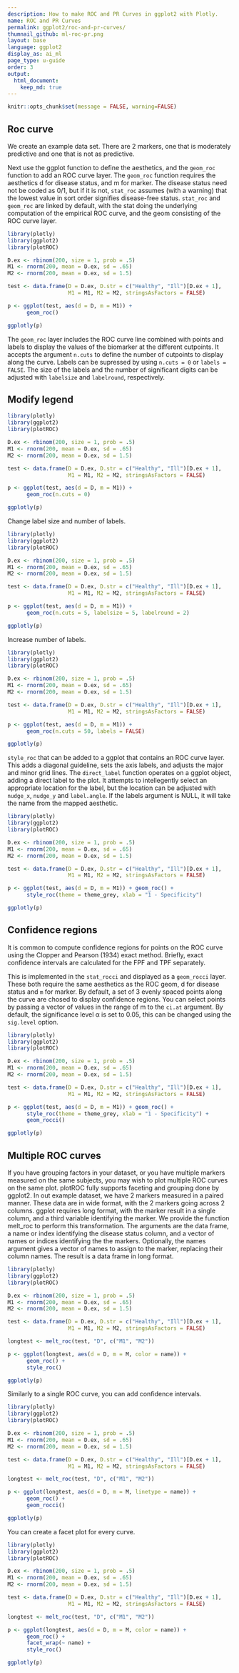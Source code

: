 ```yaml
---
description: How to make ROC and PR Curves in ggplot2 with Plotly.
name: ROC and PR Curves
permalink: ggplot2/roc-and-pr-curves/
thumnail_github: ml-roc-pr.png
layout: base
language: ggplot2
display_as: ai_ml
page_type: u-guide
order: 3
output:
  html_document:
    keep_md: true
---
```


```r
knitr::opts_chunk$set(message = FALSE, warning=FALSE)
```

## Roc curve

We create an example data set. There are 2 markers, one that is moderately predictive and one that is not as predictive.

Next use the ggplot function to define the aesthetics, and the `geom_roc` function to add an ROC curve layer. The `geom_roc` function requires the aesthetics d for disease status, and m for marker. The disease status need not be coded as 0/1, but if it is not, `stat_roc` assumes (with a warning) that the lowest value in sort order signifies disease-free status. `stat_roc` and `geom_roc` are linked by default, with the stat doing the underlying computation of the empirical ROC curve, and the geom consisting of the ROC curve layer.
```r
library(plotly)
library(ggplot2)
library(plotROC)

D.ex <- rbinom(200, size = 1, prob = .5)
M1 <- rnorm(200, mean = D.ex, sd = .65)
M2 <- rnorm(200, mean = D.ex, sd = 1.5)

test <- data.frame(D = D.ex, D.str = c("Healthy", "Ill")[D.ex + 1], 
                   M1 = M1, M2 = M2, stringsAsFactors = FALSE)

p <- ggplot(test, aes(d = D, m = M1)) + 
      geom_roc()

ggplotly(p)
```

The `geom_roc` layer includes the ROC curve line combined with points and labels to display the values of the biomarker at the different cutpoints. It accepts the argument `n.cuts` to define the number of cutpoints to display along the curve. Labels can be supressed by using `n.cuts = 0` or `labels = FALSE`. The size of the labels and the number of significant digits can be adjusted with `labelsize` and `labelround`, respectively.

<!--------------------- EXAMPLE BREAK ------------------------->

## Modify legend


```r
library(plotly)
library(ggplot2)
library(plotROC)

D.ex <- rbinom(200, size = 1, prob = .5)
M1 <- rnorm(200, mean = D.ex, sd = .65)
M2 <- rnorm(200, mean = D.ex, sd = 1.5)

test <- data.frame(D = D.ex, D.str = c("Healthy", "Ill")[D.ex + 1], 
                   M1 = M1, M2 = M2, stringsAsFactors = FALSE)

p <- ggplot(test, aes(d = D, m = M1)) + 
      geom_roc(n.cuts = 0)

ggplotly(p)
```

Change label size and number of labels.

```r
library(plotly)
library(ggplot2)
library(plotROC)

D.ex <- rbinom(200, size = 1, prob = .5)
M1 <- rnorm(200, mean = D.ex, sd = .65)
M2 <- rnorm(200, mean = D.ex, sd = 1.5)

test <- data.frame(D = D.ex, D.str = c("Healthy", "Ill")[D.ex + 1], 
                   M1 = M1, M2 = M2, stringsAsFactors = FALSE)

p <- ggplot(test, aes(d = D, m = M1)) + 
      geom_roc(n.cuts = 5, labelsize = 5, labelround = 2)

ggplotly(p)
```

Increase number of labels.

```r
library(plotly)
library(ggplot2)
library(plotROC)

D.ex <- rbinom(200, size = 1, prob = .5)
M1 <- rnorm(200, mean = D.ex, sd = .65)
M2 <- rnorm(200, mean = D.ex, sd = 1.5)

test <- data.frame(D = D.ex, D.str = c("Healthy", "Ill")[D.ex + 1], 
                   M1 = M1, M2 = M2, stringsAsFactors = FALSE)

p <- ggplot(test, aes(d = D, m = M1)) + 
      geom_roc(n.cuts = 50, labels = FALSE)

ggplotly(p)
```

`style_roc` that can be added to a ggplot that contains an ROC curve layer. This adds a diagonal guideline, sets the axis labels, and adjusts the major and minor grid lines. The `direct_label` function operates on a ggplot object, adding a direct label to the plot. It attempts to intellegently select an appropriate location for the label, but the location can be adjusted with `nudge_x`, `nudge_y` and `label.angle`. If the labels argument is NULL, it will take the name from the mapped aesthetic.


```r
library(plotly)
library(ggplot2)
library(plotROC)

D.ex <- rbinom(200, size = 1, prob = .5)
M1 <- rnorm(200, mean = D.ex, sd = .65)
M2 <- rnorm(200, mean = D.ex, sd = 1.5)

test <- data.frame(D = D.ex, D.str = c("Healthy", "Ill")[D.ex + 1], 
                   M1 = M1, M2 = M2, stringsAsFactors = FALSE)

p <- ggplot(test, aes(d = D, m = M1)) + geom_roc() +
      style_roc(theme = theme_grey, xlab = "1 - Specificity")

ggplotly(p)
```

<!--------------------- EXAMPLE BREAK ------------------------->

## Confidence regions

It is common to compute confidence regions for points on the ROC curve using the Clopper and Pearson (1934) exact method. Briefly, exact confidence intervals are calculated for the FPF and TPF separately. 

This is implemented in the `stat_rocci` and displayed as a `geom_rocci` layer. These both require the same aesthetics as the ROC geom, d for disease status and `m` for marker. By default, a set of 3 evenly spaced points along the curve are chosed to display confidence regions. You can select points by passing a vector of values in the range of m to the `ci.at` argument. By default, the significance level α is set to 0.05, this can be changed using the `sig.level` option.

```r
library(plotly)
library(ggplot2)
library(plotROC)

D.ex <- rbinom(200, size = 1, prob = .5)
M1 <- rnorm(200, mean = D.ex, sd = .65)
M2 <- rnorm(200, mean = D.ex, sd = 1.5)

test <- data.frame(D = D.ex, D.str = c("Healthy", "Ill")[D.ex + 1], 
                   M1 = M1, M2 = M2, stringsAsFactors = FALSE)

p <- ggplot(test, aes(d = D, m = M1)) + geom_roc() +
      style_roc(theme = theme_grey, xlab = "1 - Specificity") +
      geom_rocci()

ggplotly(p)
```

<!--------------------- EXAMPLE BREAK ------------------------->

## Multiple ROC curves

If you have grouping factors in your dataset, or you have multiple markers measured on the same subjects, you may wish to plot multiple ROC curves on the same plot. plotROC fully supports faceting and grouping done by ggplot2. In out example dataset, we have 2 markers measured in a paired manner.
These data are in wide format, with the 2 markers going across 2 columns. ggplot requires long format, with the marker result in a single column, and a third variable identifying the marker. We provide the function melt_roc to perform this transformation. The arguments are the data frame, a name or index identifying the disease status column, and a vector of names or indices identifying the the markers. Optionally, the names argument gives a vector of names to assign to the marker, replacing their column names. The result is a data frame in long format.

```r
library(plotly)
library(ggplot2)
library(plotROC)

D.ex <- rbinom(200, size = 1, prob = .5)
M1 <- rnorm(200, mean = D.ex, sd = .65)
M2 <- rnorm(200, mean = D.ex, sd = 1.5)

test <- data.frame(D = D.ex, D.str = c("Healthy", "Ill")[D.ex + 1], 
                   M1 = M1, M2 = M2, stringsAsFactors = FALSE)

longtest <- melt_roc(test, "D", c("M1", "M2"))

p <- ggplot(longtest, aes(d = D, m = M, color = name)) + 
      geom_roc() + 
      style_roc()

ggplotly(p)
```


Similarly to a single ROC curve, you can add confidence intervals.


```r
library(plotly)
library(ggplot2)
library(plotROC)

D.ex <- rbinom(200, size = 1, prob = .5)
M1 <- rnorm(200, mean = D.ex, sd = .65)
M2 <- rnorm(200, mean = D.ex, sd = 1.5)

test <- data.frame(D = D.ex, D.str = c("Healthy", "Ill")[D.ex + 1], 
                   M1 = M1, M2 = M2, stringsAsFactors = FALSE)

longtest <- melt_roc(test, "D", c("M1", "M2"))

p <- ggplot(longtest, aes(d = D, m = M, linetype = name)) + 
      geom_roc() + 
      geom_rocci()

ggplotly(p)
```

You can create a facet plot for every curve.

```r
library(plotly)
library(ggplot2)
library(plotROC)

D.ex <- rbinom(200, size = 1, prob = .5)
M1 <- rnorm(200, mean = D.ex, sd = .65)
M2 <- rnorm(200, mean = D.ex, sd = 1.5)

test <- data.frame(D = D.ex, D.str = c("Healthy", "Ill")[D.ex + 1], 
                   M1 = M1, M2 = M2, stringsAsFactors = FALSE)

longtest <- melt_roc(test, "D", c("M1", "M2"))

p <- ggplot(longtest, aes(d = D, m = M, color = name)) + 
      geom_roc() + 
      facet_wrap(~ name) +
      style_roc()

ggplotly(p)
```
